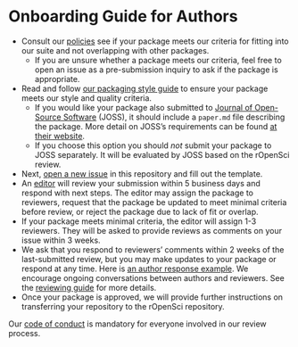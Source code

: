 # Onboarding Guide for Authors

-   Consult our [policies](#policies) see if your package meets our criteria for fitting into our suite and not overlapping with other packages.
    -    If you are unsure whether a package meets our criteria, feel free to open an issue as a pre-submission inquiry to ask if the package is appropriate.
-   Read and follow [our packaging style guide](#building) to ensure your package
  meets our style and quality criteria.
    -   If you would like your package also submitted to
        [Journal of Open-Source Software](http://joss.theoj.org/) (JOSS), it should include a `paper.md` file describing the package. More detail on JOSS's requirements can be found [at their website](http://joss.theoj.org/about#author_guidelines).
    -   If you choose this option you should *not* submit your package to JOSS separately. It will be evaluated by JOSS based on the rOpenSci review.
-   Next, [open a new issue](https://github.com/ropensci/onboarding/issues/new) in
this repository and fill out the template.
-   An [editor](#editors) will review your submission within 5 business days and respond with next steps. The editor may assign the package to reviewers, request that the package be updated to meet minimal criteria before review, or reject the package due to lack of fit or overlap.
-   If your package meets minimal criteria, the editor will assign  1-3 reviewers. They will be asked to provide reviews as comments on your issue within 3 weeks.
-   We ask that you respond to reviewers' comments within 2 weeks of the last-submitted review, but you may make updates to your package or respond at any time. Here is [an author response example](https://github.com/ropensci/onboarding/issues/160#issuecomment-355043656).  We encourage ongoing conversations between authors and reviewers. See the [reviewing guide](reviewing_guide.md) for more details.
-   Once your package is approved, we will provide further instructions on transferring your repository to the rOpenSci repository.

Our [code of conduct](#code-of-conduct) is mandatory for everyone involved in our review process.
